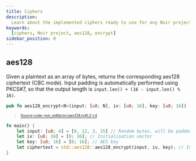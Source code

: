 ```yaml
---
title: Ciphers
description:
  Learn about the implemented ciphers ready to use for any Noir project
keywords:
  [ciphers, Noir project, aes128, encrypt]
sidebar_position: 0
---
```



## aes128

Given a plaintext as an array of bytes, returns the corresponding aes128 ciphertext (CBC mode). Input padding is automatically performed using PKCS#7, so that the output length is `input.len() + (16 - input.len() % 16)`.

```rust title="aes128" showLineNumbers 
pub fn aes128_encrypt<N>(input: [u8; N], iv: [u8; 16], key: [u8; 16]) -> [u8] {}
```
> <sup><sub><a href="https://github.com/noir-lang/noir/blob/master/noir_stdlib/src/aes128.nr#L2-L4" target="_blank" rel="noopener noreferrer">Source code: noir_stdlib/src/aes128.nr#L2-L4</a></sub></sup>


```rust
fn main() {
    let input: [u8; 4] = [0, 12, 3, 15] // Random bytes, will be padded to 16 bytes.
    let iv: [u8; 16] = [0; 16]; // Initialisation vector
    let key: [u8; 16] = [0; 16]; // AES key
    let ciphertext = std::aes128::aes128_encrypt(input, iv, key); // In this case, the output length will be 16 bytes.
}
```


<BlackBoxInfo />
